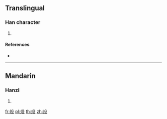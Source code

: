 {{character info/new}}
==Translingual==

===Han character===
{{Han char|rn=86|rad=火|as=04|sn=8|four=|canj=FHNE|ids=⿰火殳}}

# {{defn|Han|sort=火04}}

====References====
* {{Han ref|kx=0667.040|dkj=18901|dj=1076.130|hdz=32193.010|uh=7088|ud=28808}}

----

==Mandarin==

===Hanzi===
{{cmn-hanzi|pin=[[yì]] ([[yi4]])|wg=i<sup>4</sup>}}

# {{defn|lang=cmn|sort=火04}}

[[fr:炈]]
[[pl:炈]]
[[th:炈]]
[[zh:炈]]